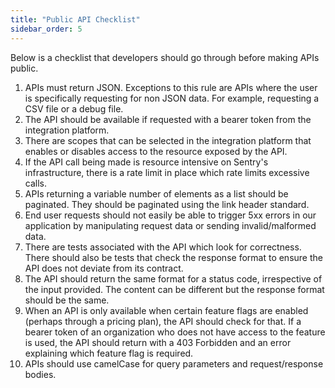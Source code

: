 ```yaml
---
title: "Public API Checklist"
sidebar_order: 5
---
```


Below is a checklist that developers should go through before making APIs public.

1. APIs must return JSON. Exceptions to this rule are APIs where the user is specifically requesting for non JSON data. For example, requesting a CSV file or a debug file.
1. The API should be available if requested with a bearer token from the integration platform.
1. There are scopes that can be selected in the integration platform that enables or disables access to the resource exposed by the API.
1. If the API call being made is resource intensive on Sentry's infrastructure, there is a rate limit in place which rate limits excessive calls.
1. APIs returning a variable number of elements as a list should be paginated. They should be paginated using the link header standard.
1. End user requests should not easily be able to trigger 5xx errors in our application by manipulating request data or sending invalid/malformed data.
1. There are tests associated with the API which look for correctness. There should also be tests that check the response format to ensure the API does not deviate from its contract.
1. The API should return the same format for a status code, irrespective of the input provided. The content can be different but the response format should be the same.
1. When an API is only available when certain feature flags are enabled (perhaps through a pricing plan), the API should check for that. If a bearer token of an organization who does not have access to the feature is used, the API should return with a 403 Forbidden and an error explaining which feature flag is required.
1. APIs should use camelCase for query parameters and request/response bodies.
